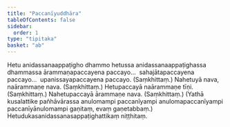 ```yaml
---
title: "Paccanīyuddhāra"
tableOfContents: false
sidebar:
  order: 1
type: "tipitaka"
basket: "ab"
---
```



<DynamicBreadcrumb />

<Division number="551">

<Paragraph number="1237">
Hetu anidassanaappaṭigho dhammo hetussa anidassanaappaṭighassa dhammassa ārammaṇapaccayena paccayo…  sahajātapaccayena paccayo…  upanissayapaccayena paccayo. (Saṃkhittaṃ.)
</Paragraph>

</Division>
<Division number="552">

<Paragraph number="1238">
Nahetuyā nava, naārammaṇe nava. (Saṃkhittaṃ.)
</Paragraph>

<Paragraph number="1239">
Hetupaccayā naārammaṇe tīṇi. (Saṃkhittaṃ.)
</Paragraph>

<Paragraph number="1240">
Nahetupaccayā ārammaṇe nava. (Saṃkhittaṃ.)
</Paragraph>

<Paragraph number="1241">
(Yathā kusalattike pañhāvārassa anulomampi paccanīyampi anulomapaccanīyampi paccanīyānulomampi gaṇitaṃ, evaṃ gaṇetabbaṃ.)

</Paragraph>
</Division>

<Paragraph number="1242" type="center">
Hetudukasanidassanasappaṭighattikaṃ niṭṭhitaṃ.
</Paragraph>